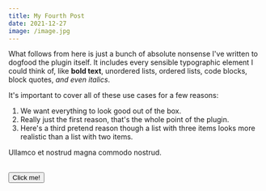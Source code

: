 ```yaml
---
title: My Fourth Post
date: 2021-12-27
image: /image.jpg
---
```

<main className="prose prose-ol:text-red-400">

What follows from here is just a bunch of absolute nonsense I've written to dogfood the plugin itself. It includes every sensible typographic element I could think of, like **bold text**, unordered lists, ordered lists, code blocks, block quotes, _and even italics_.

It's important to cover all of these use cases for a few reasons:

1.  We want everything to look good out of the box.
2.  Really just the first reason, that's the whole point of the plugin.
3.  Here's a third pretend reason though a list with three items looks more realistic than a list with two items.

Ullamco et nostrud magna commodo nostrud.

<br />
<button className="btn btn-primary">Click me!</button>


</main>